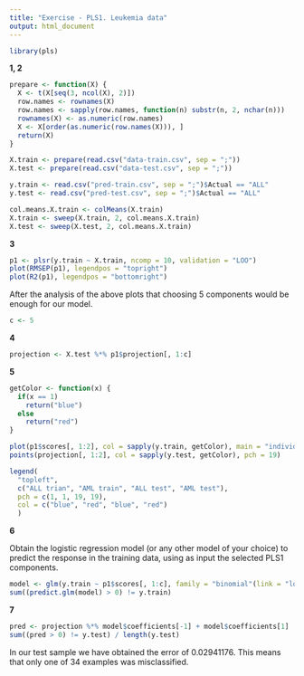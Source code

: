 ```yaml
---
title: "Exercise - PLS1. Leukemia data"
output: html_document
---
```


```r
library(pls)
```

**1, 2** 

```r
prepare <- function(X) {
  X <- t(X[seq(3, ncol(X), 2)])
  row.names <- rownames(X)
  row.names <- sapply(row.names, function(n) substr(n, 2, nchar(n)))
  rownames(X) <- as.numeric(row.names)
  X <- X[order(as.numeric(row.names(X))), ]
  return(X)
}

X.train <- prepare(read.csv("data-train.csv", sep = ";"))
X.test <- prepare(read.csv("data-test.csv", sep = ";"))

y.train <- read.csv("pred-train.csv", sep = ";")$Actual == "ALL"
y.test <- read.csv("pred-test.csv", sep = ";")$Actual == "ALL"
``` 

```r
col.means.X.train <- colMeans(X.train)
X.train <- sweep(X.train, 2, col.means.X.train)
X.test <- sweep(X.test, 2, col.means.X.train)
```

**3**

```r
p1 <- plsr(y.train ~ X.train, ncomp = 10, validation = "LOO")
plot(RMSEP(p1), legendpos = "topright")
plot(R2(p1), legendpos = "bottomright")
```

After the analysis of the above plots that choosing 5 components would be enough for our model.

```r
c <- 5
```

**4**

```r
projection <- X.test %*% p1$projection[, 1:c]
```

**5**

```r
getColor <- function(x) {
  if(x == 1) 
    return("blue")
  else
    return("red")
}

plot(p1$scores[, 1:2], col = sapply(y.train, getColor), main = "individuals in the plane of the two first PLS1 components")
points(projection[, 1:2], col = sapply(y.test, getColor), pch = 19)

legend(
  "topleft",
  c("ALL trian", "AML train", "ALL test", "AML test"),
  pch = c(1, 1, 19, 19),
  col = c("blue", "red", "blue", "red")
  )
```

**6**

Obtain the logistic regression model (or any other model of your choice) to predict the response in the training data, using as input the selected PLS1 components.

```r
model <- glm(y.train ~ p1$scores[, 1:c], family = "binomial"(link = "logit"))
sum((predict.glm(model) > 0) != y.train)
```

**7**

```r
pred <- projection %*% model$coefficients[-1] + model$coefficients[1]
sum((pred > 0) != y.test) / length(y.test)
```
In our test sample we have obtained the error of 0.02941176. This means that only one of 34 examples was misclassified.
